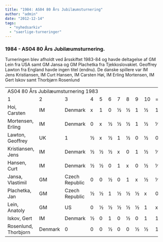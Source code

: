 ```yaml
---
title: "1984: AS04 80 Års Jubilæumsturnering"
author: "admin"
date: "2012-12-14"
tags: 
  - "nyhedsarkiv"
  - "saerlige-turneringer"
---
```


### 1984 - AS04 80 Års Jubilæumsturnering.

Turneringen blev afholdt ved årsskiftet 1983-84 og havde deltagelse af GM Lein fra USA samt GM Jansa og GM Plachetka fra Tjekkoslovakiet. Geoffrey Lawton fra England havde ingen titel (endnu). De danske spillere var IM Jens Kristiansen, IM Curt Hansen, IM Carsten Høi, IM Erling Mortensen, IM Gert Iskov samt Thorbjørn Rosenlund

<table cellspacing="0">
<tbody>
<tr>
<td colspan="16">AS04 80 &Aring;rs Jubil&aelig;umsturnering 1983</td>
</tr>
<tr>
<td>1</td>
<td>2</td>
<td>3</td>
<td>4</td>
<td>5</td>
<td>6</td>
<td>7</td>
<td>8</td>
<td>9</td>
<td>10</td>
<td>=</td>
</tr>
<tr>
<td>Hoi, Carsten</td>
<td>IM</td>
<td>Denmark</td>
<td>x</td>
<td>1</td>
<td>0</td>
<td>&frac12;</td>
<td>&frac12;</td>
<td>1</td>
<td>&frac12;</td>
<td>1</td>
<td>&frac12;</td>
<td>1</td>
<td>6</td>
</tr>
<tr>
<td>Mortensen, Erling</td>
<td>IM</td>
<td>Denmark</td>
<td>0</td>
<td>x</td>
<td>&frac12;</td>
<td>&frac12;</td>
<td>&frac12;</td>
<td>1</td>
<td>&frac12;</td>
<td>&frac12;</td>
<td>1</td>
<td>1</td>
<td>5&frac12;</td>
</tr>
<tr>
<td>Lawton, Geoffrey</td>
<td>UK</td>
<td>1</td>
<td>&frac12;</td>
<td>x</td>
<td>&frac12;</td>
<td>1</td>
<td>&frac12;</td>
<td>0</td>
<td>&frac12;</td>
<td>0</td>
<td>1</td>
<td>5</td>
</tr>
<tr>
<td>Kristiansen, Jens</td>
<td>IM</td>
<td>Denmark</td>
<td>&frac12;</td>
<td>&frac12;</td>
<td>&frac12;</td>
<td>x</td>
<td>0</td>
<td>1</td>
<td>&frac12;</td>
<td>&frac12;</td>
<td>1</td>
<td>&frac12;</td>
<td>5</td>
</tr>
<tr>
<td>Hansen, Curt</td>
<td>IM</td>
<td>Denmark</td>
<td>&frac12;</td>
<td>&frac12;</td>
<td>0</td>
<td>1</td>
<td>x</td>
<td>0</td>
<td>&frac12;</td>
<td>&frac12;</td>
<td>&frac12;</td>
<td>1</td>
<td>4&frac12;</td>
</tr>
<tr>
<td>Jansa, Vlastimil</td>
<td>GM</td>
<td>Czech Republic</td>
<td>0</td>
<td>0</td>
<td>&frac12;</td>
<td>0</td>
<td>1</td>
<td>x</td>
<td>&frac12;</td>
<td>&frac12;</td>
<td>1</td>
<td>1</td>
<td>4&frac12;</td>
</tr>
<tr>
<td>Plachetka, Jan</td>
<td>GM</td>
<td>Czech Republic</td>
<td>&frac12;</td>
<td>&frac12;</td>
<td>1</td>
<td>&frac12;</td>
<td>&frac12;</td>
<td>&frac12;</td>
<td>x</td>
<td>0</td>
<td>0</td>
<td>&frac12;</td>
<td>4</td>
</tr>
<tr>
<td>Lein, Anatoly</td>
<td>GM</td>
<td>US</td>
<td>0</td>
<td>&frac12;</td>
<td>&frac12;</td>
<td>&frac12;</td>
<td>&frac12;</td>
<td>&frac12;</td>
<td>1</td>
<td>x</td>
<td>0</td>
<td>&frac12;</td>
<td>4</td>
</tr>
<tr>
<td>Iskov, Gert</td>
<td>IM</td>
<td>Denmark</td>
<td>&frac12;</td>
<td>0</td>
<td>1</td>
<td>0</td>
<td>&frac12;</td>
<td>0</td>
<td>1</td>
<td>1</td>
<td>x</td>
<td>0</td>
<td>4</td>
</tr>
<tr>
<td>Rosenlund, Thorbjorn</td>
<td>Denmark</td>
<td>0</td>
<td>0</td>
<td>0</td>
<td>&frac12;</td>
<td>0</td>
<td>0</td>
<td>&frac12;</td>
<td>&frac12;</td>
<td>1</td>
<td>x</td>
<td>2&frac12;</td>
</tr>
</tbody>
</table>